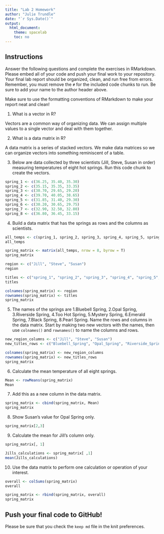 ```yaml
---
title: "Lab 2 Homework"
author: "Julie Trundle"
date: "`r Sys.Date()`"
output:
  html_document:
    theme: spacelab
    toc: no
---
```


## Instructions
Answer the following questions and complete the exercises in RMarkdown. Please embed all of your code and push your final work to your repository. Your final lab report should be organized, clean, and run free from errors. Remember, you must remove the `#` for the included code chunks to run. Be sure to add your name to the author header above.  

Make sure to use the formatting conventions of RMarkdown to make your report neat and clean!  

1. What is a vector in R?  

Vectors are a common way of organizing data. We can assign multiple values to a single vector and deal with them together. 

2. What is a data matrix in R?  

A data matrix is a series of stacked vectors. We make data matrices so we can organize vectors into something reminiscent of a table. 

3. Below are data collected by three scientists (Jill, Steve, Susan in order) measuring temperatures of eight hot springs. Run this code chunk to create the vectors.  
```r
spring_1 <- c(36.25, 35.40, 35.30)
spring_2 <- c(35.15, 35.35, 33.35)
spring_3 <- c(30.70, 29.65, 29.20)
spring_4 <- c(39.70, 40.05, 38.65)
spring_5 <- c(31.85, 31.40, 29.30)
spring_6 <- c(30.20, 30.65, 29.75)
spring_7 <- c(32.90, 32.50, 32.80)
spring_8 <- c(36.80, 36.45, 33.15)
```

4. Build a data matrix that has the springs as rows and the columns as scientists.  

```r
all_temps <- c(spring_1, spring_2, spring_3, spring_4, spring_5, spring_6, spring_7, spring_8)
all_temps
```

```r
spring_matrix <- matrix(all_temps, nrow = 8, byrow = T)
spring_matrix
```

```r
region <- c("Jill", "Steve", "Susan")
region
```

```r
titles <- c("spring_1", "spring_2", "spring_3", "spring_4", "spring_5", "spring_6", "spring_7", "spring_8")
titles
```

```r
colnames(spring_matrix) <- region
rownames(spring_matrix) <- titles
spring_matrix
```

5. The names of the springs are 1.Bluebell Spring, 2.Opal Spring, 3.Riverside Spring, 4.Too Hot Spring, 5.Mystery Spring, 6.Emerald Spring, 7.Black Spring, 8.Pearl Spring. Name the rows and columns in the data matrix. Start by making two new vectors with the names, then use `colnames()` and `rownames()` to name the columns and rows.

```r
new_region_columns <- c("Jill", "Steve", "Susan")
new_titles_rows <- c("Bluebell_Spring", "Opal_Spring", "Riverside_Spring", "Too_Hot_Spring", "Mystery_Spring", "Emerald_Spring", "Black_Spring", "Pearl_Spring")
```
```r
colnames(spring_matrix) <- new_region_columns
rownames(spring_matrix) <- new_titles_rows
spring_matrix
```

6. Calculate the mean temperature of all eight springs.

```r
Mean <- rowMeans(spring_matrix)
Mean
```

7. Add this as a new column in the data matrix.  

```r
spring_matrix <- cbind(spring_matrix, Mean)
spring_matrix
```

8. Show Susan's value for Opal Spring only.

```r
spring_matrix[2,3]
```

9. Calculate the mean for Jill's column only.

```r
spring_matrix[, 1]
```

```r
Jills_calculations <- spring_matrix[ ,1]
mean(Jills_calculations)
```

10. Use the data matrix to perform one calculation or operation of your interest.

```r
overall <- colSums(spring_matrix)
overall
```

```r
spring_matrix <- rbind(spring_matrix, overall)
spring_matrix
```

## Push your final code to GitHub!
Please be sure that you check the `keep md` file in the knit preferences.  
